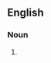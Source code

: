 {{also|pandaemonism}}
==English==

===Noun===
{{en-noun|-}}

# {{alternative spelling of|pandemonism|lang=en}}